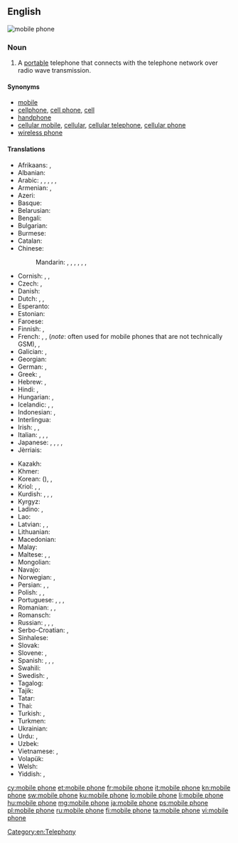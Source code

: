 ==English==
[[Image:Several mobile phones.png|thumb|mobile phone]]
{{wikipedia}}

===Noun===
{{en-noun|head=[[mobile]] [[phone]]}}

# {{context|UK|Australian|NZ|lang=en}} A [[portable]] telephone that connects with the telephone network over radio wave transmission.

====Synonyms====
* [[mobile]] {{qualifier|mainly UK, Ireland, New Zealand, Australia and Singapore}}
* [[cellphone]], [[cell phone]], [[cell]] {{qualifier|mainly US and Canada}}
* [[handphone]] {{qualifier|mainly Indonesia, Malaysia, Philippines and Singapore}}
* [[cellular mobile]], [[cellular]], [[cellular telephone]], [[cellular phone]]
* [[wireless phone]]

====Translations====
{{trans-top|a portable telephone}}
* Afrikaans: {{t|af|selfoon}}, {{t|af|sellulêre telefoon}}
* Albanian: {{t|sq|telefon celular|m}}
* Arabic: {{t|ar|جوال|m|tr=jawāl}}, {{t|ar|هاتف محمول|m|tr=hātif maḥmūl}}, {{t|ar|هاتف خلوي|m|tr=hātif xalawī}}, {{t|ar|هاتف متحرك|m|tr=hātif mutaḥárrak}}, {{t|ar|هاتف النقال|m|tr=hātif al-naqqāl}}, {{t|ar|موبيل|m|tr=mubīl}}
* Armenian: {{t|hy|բջջային հեռախոս}}, {{t|hy|բջջային}}
* Azeri: {{t|az|mobil telefon}}
* Basque: {{t|eu|telefono mugikor}}
* Belarusian: {{t|be|мабі́льны тэлефо́н|m}}
* Bengali: {{t|bn|মোবাইল ফোন|tr=moba'il phon|sc=Beng}}
* Bulgarian: {{t|bg|мобѝлен телефо̀н|m}}
* Burmese: {{t|my|မိုဘိုင်းလ်ဖုန်း|sc=Mymr}}
* Catalan: {{t|ca|mòbil}}
* Chinese:
*: Mandarin: {{t+|cmn|手機|sc=Hani}}, {{t+|cmn|手机|tr=shǒujī|sc=Hani}}, {{qualifier|formal/technical}} {{t+|cmn|移動電話|sc=Hani}}, {{t|cmn|移动电话|tr=yídòng diànhuà|sc=Hani}}, {{qualifier|formal/technical}} {{t|cmn|手提電話|sc=Hani}}, {{t|cmn|手提电话|tr=shǒutí diànhuà|sc=Hani}}, {{qualifier|slang}} {{t+|cmn|大哥大|tr=dàgēdà|sc=Hani}}
* Cornish: {{t|kw|klapkodh|f}}, {{t|kw|pellgowsel|f}}, {{t|kw|kellgowser|m}}
* Czech: {{t+|cs|mobilní telefon|m}}, {{t+|cs|mobil|m}}
* Danish: {{t+|da|mobiltelefon|c}}
* Dutch: {{t|nl|mobiele telefoon}}, {{t+|nl|GSM}}, {{qualifier|colloquial|diminutive}} {{t+|nl|mobieltje}}
* Esperanto: {{t|eo|posxtelefono|alt=poŝtelefono}}
* Estonian: {{t|et|mobiiltelefon}}
* Faroese: {{t|fo|fartelefon|f}}
* Finnish: {{t+|fi|matkapuhelin}}, {{t+|fi|kännykkä}}
* French: {{t+|fr|téléphone mobile|m}}, {{t+|fr|portable|m}}, {{t+|fr|GSM|m}} (''note'': often used for mobile phones that are not technically GSM), {{qualifier|Canada}} {{t+|fr|cellulaire|m}}, {{t+|fr|mobile|m}} {{qualifier|colloquial}}
* Galician: {{t|gl|teléfono móbil|m}}, {{t+|gl|móbil|m}}
* Georgian: {{t|ka|მობილური|sc=Geor}}
* German: {{t+|de|Mobiltelefon|n}}, {{t+|de|Handy|n}}
* Greek: {{t|el|κινητό τηλέφωνο|n}}, {{qualifier|colloquial}} {{t+|el|κινητό|n}}
* Hebrew: {{t|he|פלפון}}, {{t+|he|טֶלֶפוֹן סֶלוּלָרי|m|tr=telefon selulari}}
* Hindi: {{t|hi|मोबाइल फ़ोन|tr=mobā'il fon}}, {{t|hi|मोबाइल|tr=mobā'il}}
* Hungarian: {{t+|hu|mobiltelefon}}, {{t+|hu|mobil}}
* Icelandic: {{t+|is|farsími|m}}, {{t+|is|gemsi|m}}, {{t|is|GSM-sími|m}}
* Indonesian: {{t|id|telepon selular}}, {{t+|id|telepon genggam}}
* Interlingua: {{t|ia|telephono mobile}}
* Irish: {{t|ga|guthán póca|m}}, {{t|ga|guthán soghluaiste|m}}, {{t|ga|fón póca|m}}
* Italian: {{t+|it|cellulare|m}}, {{t+|it|telefono cellulare|m}}, {{t|it|telefono mobile|m}}, {{t+|it|telefonino|m}}
* Japanese: {{t+|ja|携帯電話|tr=けいたいでんわ, keitai-denwa}}, {{t|ja|携帯|tr=けいたい, keitai}} {{qualifier|colloquial}}, {{t|ja|セルホーン|tr=seruhōn}}, {{t|ja|セルフォン|tr=serufon}}, {{t|ja|モバイル|tr=mobairu}}
* Jèrriais: {{t|roa-jer|téléphône dé pouchette|m}}
{{trans-mid}}
* Kazakh: {{t|kk|ұялы телефон|tr=uyalı telefon|sc=Cyrl}}
* Khmer: {{t|km|ទូរសព្ទចល័ត|tr=tuurea’ sɑp ca’lat|sc=Khmr}}
* Korean: {{t|ko|휴대 전화|tr=hyudae jeonhwa|sc=Hang}} ({{t+|ko|携帶電話|sc=Hani}}), {{t+|ko|휴대폰|tr=hyudaepon|sc=Hang}} {{qualifier|colloquial}}, {{t+|ko|핸드폰|tr=haendeupon|sc=Hang}} {{qualifier|colloquial}}
* Kriol: {{t|rop|telefonn portab}}, {{t|rop|portab}}, {{t|rop|mobayl}}
* Kurdish: {{t+|ku|telefona destan|f}}, {{t+|ku|telefona berîkê|f}}, {{t+|ku|telefona bêtêl|f}}, {{t+|ku|telefona mobîl|f}}
* Kyrgyz: {{t|ky|кол телефон|tr=kol telefon|sc=Cyrl}}
* Ladino: {{t|lad|djep|m}}, {{t|lad|pélefon|m}}
* Lao: {{t+|lo|ໂທລະສັບມືຖື|tr=thō la sap mư̄ thư̄|sc=Laoo}}
* Latvian: {{t|lv|mobilais telefons|m}}, {{t|lv|mobilais tālrunis|m}}, {{t|lv|mobilais|m}}
* Lithuanian: {{t|lt|mobilusis telefonas|m}}
* Macedonian: {{t|mk|мобилен телефон|m}}
* Malay: {{t|ms|telefon bimbit}}
* Maltese: {{t|mt|mowbajl|m}}, {{t|mt|telefon ċellulari|m}}, {{t|mt|ċellulari|m}}
* Mongolian: {{t|mn|гар утас|tr=gar utas|sc=Cyrl}}
* Navajo: {{t|nv|biłńjoobałí}}
* Norwegian: {{t+|no|mobiltelefon|m}}, {{t+|no|mobil|m}}
* Persian: {{t+|fa|تلفن همراه|tr=telefon-e hamrâh}}, {{t|fa|تلفن موبایل|tr=telefon-e mobâyl}}, {{t+|fa|موبایل|tr=mobâyl}}
* Polish: {{t+|pl|telefon|m}}, {{t+|pl|telefon komórkowy|m}}, {{qualifier|colloquial}} {{t+|pl|komórka|f}}
* Portuguese: {{t|pt|telefone móvel|m}}, {{t+|pt|telemóvel|m}}, {{t|pt|telefone celular|m}}, {{t+|pt|celular|m}}
* Romanian: {{t|ro|telefon mobil|n}}, {{t+|ro|telefon celular|n}}, {{t+|ro|mobil|n}}
* Romansch: {{t|rm|telefon mobil|m}}
* Russian: {{t+|ru|моби́льный телефо́н|m}}, {{t+|ru|со́товый телефо́н|m}}, {{t+|ru|моби́льник|m}} {{qualifier|colloquial}}, {{t+|ru|со́тка|f}} {{qualifier|colloquial}}
* Serbo-Croatian: {{t|sh|мобилни телефон|m|sc=Cyrl}}, {{t|sh|mobilni telefon|m}}
* Sinhalese: {{t|si|ජංගම දුරකථනය|tr=jaṁgama durakathanaya|sc=Sinh}}
* Slovak: {{t|sk|mobilný telefón|m}}
* Slovene: {{t|sl|mobilni telefon|m}}, {{t|sl|prenosni telefon|m}}
* Spanish: {{t|es|teléfono móvil}}, {{t+|es|móvil|m}}, {{qualifier|Latin America}} {{t+|es|celular|m}}, {{qualifier|Latin America}} {{t|es|teléfono celular|m}}
* Swahili: {{t+|sw|rununu}}
* Swedish: {{t+|sv|mobiltelefon}}, {{t+|sv|mobil}}
* Tagalog: {{t+|tl|teleponong selular}}
* Tajik: {{t|tg|телефони ҳамроҳ|tr=telefoni hamroh|sc=Cyrl}}
* Tatar: {{t|tt|кесә телефоны|tr=kesä telefonı|sc=Cyrl}}
* Thai: {{t+|th|โทรศัพท์มือถือ|tr=tohrásàp meu tĕu}}
* Turkish: {{t+|tr|cep telefonu}}, {{t+|tr|cep}} {{qualifier|colloquial}}
* Turkmen: {{t|tk|ykjam telefon}}
* Ukrainian: {{t|uk|мобі́льний телефо́н|m}}
* Urdu: {{t|ur|محمول|tr=mahmūl}}, {{t|ur|موبائل فون|tr=mobā'il fon|sc=ur-Arab}}
* Uzbek: {{t|uz|mobil telefon}}
* Vietnamese: {{t+|vi|điện thoại di động}}, {{t|vi|điện thoại cầm tay}}
* Volapük: {{t|vo|telefonöm polovik}}
* Welsh: {{t+|cy|ffôn symudol|m}}
* Yiddish: {{t|yi|מאָביל טעלעפֿאָן|m|tr=mobil telefon|sc=Hebr}}, {{t|yi|צעלקע|f|tr=tselke|sc=Hebr}}
{{trans-bottom}}

[[Category:en:Telephony]]

[[cy:mobile phone]]
[[et:mobile phone]]
[[fr:mobile phone]]
[[it:mobile phone]]
[[kn:mobile phone]]
[[sw:mobile phone]]
[[ku:mobile phone]]
[[lo:mobile phone]]
[[li:mobile phone]]
[[hu:mobile phone]]
[[mg:mobile phone]]
[[ja:mobile phone]]
[[ps:mobile phone]]
[[pl:mobile phone]]
[[ru:mobile phone]]
[[fi:mobile phone]]
[[ta:mobile phone]]
[[vi:mobile phone]]